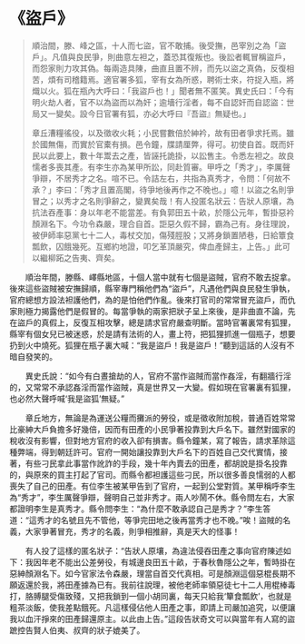 # 《盜戶》

> 順治間，滕、峰之區，十人而七盜，官不敢捕。後受撫，邑宰別之為「盜戶」。凡值與良民爭，則曲意左袒之，蓋恐其復叛也。後訟者輒冒稱盜戶，而怨家則力攻其偽。每兩造具陳，曲直且置不辨，而先以盜之真偽，反復相苦，煩有司稽籍焉。適官署多狐，宰有女為所惑，聘術士來，符捉入瓶，將熾以火。狐在瓶內大呼曰：「我盜戶也！」聞者無不匿笑。異史氏曰：「今有明火劫人者，官不以為盜而以為奸；逾墻行淫者，每不自認奸而自認盜：世局又一變矣。設今日官署有狐，亦必大呼曰『吾盜』無疑也。」
>
> 章丘漕糧徭役，以及徵收火耗；小民嘗數倍於紳衿，故有田者爭求托焉。雖於國無傷，而實於官橐有損。邑令鐘，牒請厘弊，得可。初使自首。既而奸民以此要上，數十年鬻去之產，皆誣托詭掛，以訟售主。令悉左袒之。故良懦者多喪其產。有李生亦為某甲所訟，同赴質審。甲呼之「秀才」，李厲聲爭辯，不居秀才之名。喧不已。令詰左右，共指為真秀才，令問：「何故不承？」李曰：「秀才且置高閣，待爭地後再作之不晚也。」噫！以盜之名則爭冒之；以秀才之名則爭辭之，變異矣哉！有人投匿名狀云：告狀人原壤，為抗法吞產事：身以年老不能當差。有負郭田五十畝，於隱公元年，暫掛惡衿顏淵名下。今功令森嚴，理合自首。詎惡久假不歸，霸為己有。身往理說，被伊師率惡黨七十二人，毒杖交加，傷殘脛股；又將身鎖置陋巷，日給簟食瓢飲，囚餓幾死。互鄉約地證，叩乞革頂嚴究，俾血產歸主，上告。」此可以繼柳跖之告夷、齊矣。

&emsp;&emsp;順治年間，滕縣、嶧縣地區，十個人當中就有七個是盜賊，官府不敢去捉拿。後來這些盜賊被安撫歸順，縣宰專門稱他們為“盜戶”，凡遇他們與良民發生爭執，官府總想方設法袒護他們，為的是怕他們作亂。後來打官司的常常冒充盜戶，而仇家則極力揭露他們是假冒的。每當爭執的兩家把狀子呈上來後，是非曲直不論，先在盜戶的真假上，反復互相攻擊，總是請求官府嚴查明斷。當時官署裏常有狐狸，縣宰有個女兒已被迷惑，於是請有法術的人，畫上符，把狐狸抓進一個瓶子，想要扔到火中燒死。狐狸在瓶子裏大喊：“我是盜戶！我是盜戶！”聽到這話的人沒有不暗自發笑的。

&emsp;&emsp;異史氏說：“如今有白晝搶劫的人，官府不當作盜賊而當作姦淫，有翻牆行淫的，又常常不承認姦淫而當作盜賊，真是世界又一大變。假如現在官署裏有狐狸，也必然大聲呼喊‘我是盜狐’無疑。”

&emsp;&emsp;章丘地方，無論是為運送公糧而攤派的勞役，或是徵收附加稅，普通百姓常常比豪紳大戶負擔多好幾倍，因而有田產的小民爭著投靠到大戶名下。雖然對國家的稅收沒有影響，但對地方官府的收入卻有損害。縣令鐘某，寫了報告，請求革除這種弊端，得到朝廷許可。官府一開始讓投靠到大戶名下的百姓自己交代實情，接著，有些刁民拿此事當作訛詐的手段，幾十年內賣去的田產，都胡說是掛名投靠的，與原來的買主打起了官司。而縣令都袒護這些刁民，所以很多善良懦弱的人都喪失了自己的田產。有位李生被某甲告到了官府，一起到公堂對質。某甲稱呼李生為“秀才”，李生厲聲爭辯，聲明自己並非秀才。兩人吵鬧不休。縣令問左右，大家都證明李生是真秀才。縣令問李生：“為什麼不敢承認自己是秀才？”李生答道：“這秀才的名號且先不管他，等爭完田地之後再當秀才也不晚。”唉！盜賊的名義，大家爭著冒充，秀才的名義，則爭相推辭，真是天大的怪事！

&emsp;&emsp;有人投了這樣的匿名狀子：“告狀人原壤，為違法侵吞田產之事向官府陳述如下：我因年老不能出公差勞役，有城邊良田五十畝，于春秋魯隱公之年，暫時掛在惡紳顏淵名下。如今官家法令森嚴，理當自首交代真相。可是顏淵這個惡棍長期不願返還於我，將田產據為已有。我前往說理，被他老師率領惡徒七十二人用棍棒毒打，胳膊腿受傷致殘，又把我鎖到一個小胡同裏，每天只給我‘簞食瓢飲’，也就是粗茶淡飯，使我差點餓死。凡這樣侵佔他人田產之事，即請上司嚴加追究，以便讓我以血汗掙來的田產歸還原主。以此由上告。”這段告狀奇文可以與當年有人寫的盜蹠控告賢人伯夷、叔齊的狀子媲美了。
